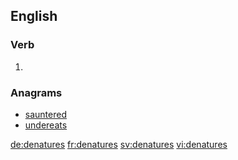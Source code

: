 ==English==

===Verb===
{{head|en}}

# {{en-third-person singular of|denature}}

===Anagrams===
* [[sauntered#English|sauntered]]
* [[undereats#English|undereats]]

[[de:denatures]]
[[fr:denatures]]
[[sv:denatures]]
[[vi:denatures]]